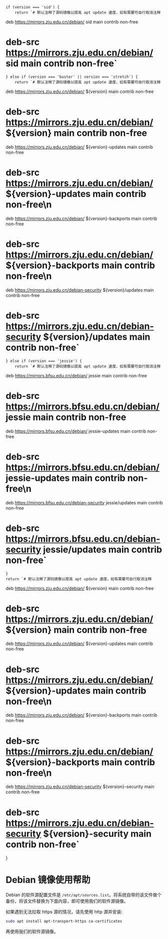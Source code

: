 

    if (version === 'sid') {
        return `# 默认注释了源码镜像以提高 apt update 速度，如有需要可自行取消注释
deb https://mirrors.zju.edu.cn/debian/ sid main contrib non-free
# deb-src https://mirrors.zju.edu.cn/debian/ sid main contrib non-free`
    } else if (version === 'buster' || version === 'stretch') {
        return `# 默认注释了源码镜像以提高 apt update 速度，如有需要可自行取消注释
deb https://mirrors.zju.edu.cn/debian/ ${version} main contrib non-free
# deb-src https://mirrors.zju.edu.cn/debian/ ${version} main contrib non-free
deb https://mirrors.zju.edu.cn/debian/ ${version}-updates main contrib non-free
# deb-src https://mirrors.zju.edu.cn/debian/ ${version}-updates main contrib non-free\n
deb https://mirrors.zju.edu.cn/debian/ ${version}-backports main contrib non-free
# deb-src https://mirrors.zju.edu.cn/debian/ ${version}-backports main contrib non-free\n
deb https://mirrors.zju.edu.cn/debian-security ${version}/updates main contrib non-free
# deb-src https://mirrors.zju.edu.cn/debian-security ${version}/updates main contrib non-free`
    } else if (version === 'jessie') {
        return `# 默认注释了源码镜像以提高 apt update 速度，如有需要可自行取消注释
deb https://mirrors.bfsu.edu.cn/debian/ jessie main contrib non-free
# deb-src https://mirrors.bfsu.edu.cn/debian/ jessie main contrib non-free
deb https://mirrors.bfsu.edu.cn/debian/ jessie-updates main contrib non-free
# deb-src https://mirrors.bfsu.edu.cn/debian/ jessie-updates main contrib non-free\n
deb https://mirrors.bfsu.edu.cn/debian-security jessie/updates main contrib non-free
# deb-src https://mirrors.bfsu.edu.cn/debian-security jessie/updates main contrib non-free`
    }
    return `# 默认注释了源码镜像以提高 apt update 速度，如有需要可自行取消注释
deb https://mirrors.zju.edu.cn/debian/ ${version} main contrib non-free
# deb-src https://mirrors.zju.edu.cn/debian/ ${version} main contrib non-free
deb https://mirrors.zju.edu.cn/debian/ ${version}-updates main contrib non-free
# deb-src https://mirrors.zju.edu.cn/debian/ ${version}-updates main contrib non-free\n
deb https://mirrors.zju.edu.cn/debian/ ${version}-backports main contrib non-free
# deb-src https://mirrors.zju.edu.cn/debian/ ${version}-backports main contrib non-free\n
deb https://mirrors.zju.edu.cn/debian-security ${version}-security main contrib non-free
# deb-src https://mirrors.zju.edu.cn/debian-security ${version}-security main contrib non-free`
}

# Debian 镜像使用帮助

Debian 的软件源配置文件是 `/etc/apt/sources.list`。将系统自带的该文件做个备份，将该文件替换为下面内容，即可使用我们的软件源镜像。

如果遇到无法拉取 https 源的情况，请先使用 http 源并安装: 

```sh
sudo apt install apt-transport-https ca-certificates
```

再使用我们的软件源镜像。

<ConfigGenerator promptString="请选择您的debian版本：" versionList={debianVersions} configGen={GenDebianConfig} />
